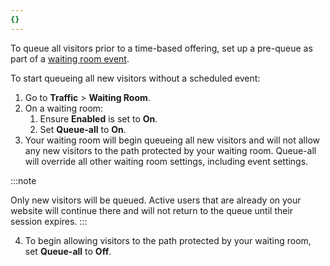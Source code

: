 ```yaml
---
{}
---
```


To queue all visitors prior to a time-based offering, set up a pre-queue as part of a [waiting room event](/waiting-room/additional-options/create-events/#create-an-event-from-the-dashboard).

To start queueing all new visitors without a scheduled event:

1. Go to **Traffic** > **Waiting Room**.
2. On a waiting room:
   1. Ensure **Enabled** is set to **On**.
   2. Set **Queue-all** to **On**.
3. Your waiting room will begin queueing all new visitors and will not allow any new visitors to the path protected by your waiting room. Queue-all will override all other waiting room settings, including event settings.

:::note

Only new visitors will be queued. Active users that are already on your website will continue there and will not return to the queue until their session expires.
:::

4. To begin allowing visitors to the path protected by your waiting room, set **Queue-all** to **Off**.
